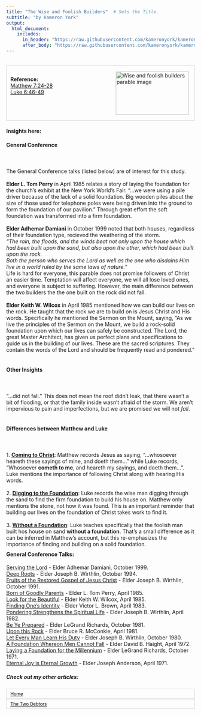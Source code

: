 ```yaml
---
title: "The Wise and Foolish Builders"  # Sets the Title.
subtitle: "by Kameron York"
output:
  html_document:
    includes:
      in_header: "https://raw.githubusercontent.com/kameronyork/kameronyork.github.io/main/parables/header.html"
      after_body: "https://raw.githubusercontent.com/kameronyork/kameronyork.github.io/main/parables/footer.html"
---
```

<br>
<div style="border: 1px solid lightgray; padding: 10px; overflow: hidden;">
<img src="https://raw.githubusercontent.com/kameronyork/kameronyork.github.io/main/docs/assets/wise-and-foolish-builders.jpg" alt="Wise and foolish builders parable image" style="float: right; width: 195px; height: 115px; padding: 5px;">
<br>
<h4 style="text-align: left; margin: 0;">Reference:</h4>
<p style="text-align: left; margin: 0;">
<a href="https://www.churchofjesuschrist.org/study/scriptures/nt/matt/7?lang=eng&id=24-28#p24" target="_blank">Matthew 7:24-28</a><br>
<a href="https://www.churchofjesuschrist.org/study/scriptures/nt/luke/6?lang=eng&id=46-49#p46" target="_blank">Luke 6:46-49</a>
</p>
</div>

#### Insights here:

<h4>General Conference</h4><br>
<br>
The General Conference talks (listed below) are of interest for this study.  <br>
<br>
<b>Elder L. Tom Perry</b> in April 1985 relates a story of laying the foundation for the church's exhibit at the New York World's Fair.  "...we were using a pile driver because of the lack of a solid foundation. Big wooden piles about the size of those used for telephone poles were being driven into the ground to form the foundation of our pavilion."  Through great effort the soft foundation was transformed into a firm foundation. <br>
<br>
<b>Elder Adhemar Damiani</b> in October 1999 noted that both houses, regardless of their foundation type, recieved the weathering of the storm. <br> <i> "The rain, the floods, and the winds beat not only upon the house which had been built upon the sand, but also upon the other, which had been built upon the rock.<br>
Both the person who serves the Lord as well as the one who disdains Him live in a world ruled by the same laws of nature."</i> <br>
Life is hard for everyone, this parable does not promise followers of Christ an easier time.  Temptation will affect everyone, we will all lose loved ones, and everyone is subject to suffering.  However, the main difference between the two builders the the one built on the rock did not fall.<br>
<br>
<b>Elder Keith W. Wilcox</b> in April 1985 mentioned how we can build our lives on the rock.  He taught that the rock we are to build on is Jesus Christ and His words.  Specifically he mentioned the Sermon on the Mount, saying, "As we live the principles of the Sermon on the Mount, we build a rock-solid foundation upon which our lives can safely be constructed. The Lord, the great Master Architect, has given us perfect plans and specifications to guide us in the building of our lives. These are the sacred scriptures. They contain the words of the Lord and should be frequently read and pondered."<br>
<br>
<h4>Other Insights</h4><br>
<br>
"...did not fall." This does not mean the roof didn't leak, that there wasn't a bit of flooding, or that the family inside wasn't afraid of the storm.  We aren't impervious to pain and imperfections, but we are promised we will not <i>fall</i>.<br>
<br>
<h4>Differences between Matthew and Luke</h4><br>
<br>
1. <b><u>Coming to Christ</u></b>:  Matthew records Jesus as saying, "...whosoever heareth these sayings of mine, and doeth them..." while Luke records, "Whosoever <b>cometh to me</b>, and heareth my sayings, and doeth them...".  Luke mentions the importance of following Christ along with hearing His words.<br>
<br>
2. <b><u>Digging to the Foundation</u></b>:  Luke records the wise man digging through the sand to find the firm foundation to build his house on.  Matthew only mentions the stone, not how it was found.  This is an important reminder that building our lives on the foundation of Christ takes work to find it.<br>
<br>
3. <b><u>Without a Foundation</u></b>:  Luke teaches specifically that the foolish man built hos house on sand <b>without a foundation</b>. That's a small difference as it can be inferred in Matthew's account, but this re-emphasizes the importance of finding and building on a solid foundation.




<div style="margin-top: -10px;">
#### General Conference Talks:
</style>
<a href="https://www.churchofjesuschrist.org/study/general-conference/1999/10/serving-the-lord?lang=eng" target="_blank">Serving the Lord</a> - Elder Adhemar Damiani, October 1999.<br>
<a href="https://www.churchofjesuschrist.org/study/general-conference/1994/10/deep-roots?lang=eng" target="_blank">Deep Roots</a> - Elder Joseph B. Wirthlin, October 1994.<br>
<a href="https://www.churchofjesuschrist.org/study/general-conference/1991/10/fruits-of-the-restored-gospel-of-jesus-christ?lang=eng" target="_blank">Fruits of the Restored Gospel of Jesus Christ</a> - Elder Joseph B. Wirthlin, October 1991.<br>
<a href="https://www.churchofjesuschrist.org/study/general-conference/1985/04/born-of-goodly-parents?lang=eng" target="_blank">Born of Goodly Parents</a> - Elder L. Tom Perry, April 1985.<br>
<a href="https://www.churchofjesuschrist.org/study/general-conference/1985/04/look-for-the-beautiful?lang=eng" target="_blank">Look for the Beautiful</a> - Elder Keith W. Wilcox, April 1985.<br>
<a href="https://www.churchofjesuschrist.org/study/general-conference/1983/04/finding-ones-identity?lang=eng" target="_blank">Finding One's Identity</a> - Elder Victor L. Brown, April 1983.<br>
<a href="https://www.churchofjesuschrist.org/study/general-conference/1982/04/pondering-strengthens-the-spiritual-life?lang=eng" target="_blank">Pondering Strengthens the Spiritual Life</a> - Elder Joseph B. Wirthlin, April 1982.<br>
<a href="https://www.churchofjesuschrist.org/study/general-conference/1981/10/be-ye-prepared?lang=eng" target="_blank">Be Ye Prepared</a> - Elder LeGrand Richards, October 1981.<br>
<a href="https://www.churchofjesuschrist.org/study/general-conference/1981/04/upon-this-rock?lang=eng" target="_blank">Upon this Rock</a> - Elder Bruce R. McConkie, April 1981.<br>
<a href="https://www.churchofjesuschrist.org/study/general-conference/1980/10/let-every-man-learn-his-duty?lang=eng" target="_blank">Let Every Man Learn His Duty</a> - Elder Joseph B. Wirthlin, October 1980.<br>
<a href="https://www.churchofjesuschrist.org/study/general-conference/1972/04/a-foundation-whereon-men-cannot-fall?lang=eng" target="_blank">A Foundation Whereon Men Cannot Fall</a> - Elder David B. Haight, April 1972.<br>
<a href="https://www.churchofjesuschrist.org/study/general-conference/1971/10/laying-a-foundation-for-the-millennium?lang=eng" target="_blank">Laying a Foundation for the Millennium</a> - Elder LeGrand Richards, October 1971.<br>
<a href="https://www.churchofjesuschrist.org/study/general-conference/1971/04/eternal-joy-is-eternal-growth?lang=eng" target="_blank">Eternal Joy is Eternal Growth</a> - Elder Joseph Anderson, April 1971.






##### Check out my other articles:

<link rel="stylesheet" href="https://kameronyork.github.io/scripting/themify-icons/themify-icons.css">
<div class="container">
<div class="row">
<div class="col-12 text-md-left">
<nav class="pagination mt-3">
<a class="nav nav-prev" href="https://www.kameronyork.com/parables" style="background-color: transparent; color: black; padding: 5px 10px; border: 1px solid lightgray; cursor: pointer; white-space: nowrap; font-size: 12px; display: flex; align-items: center;" 
onmouseover="this.style.backgroundColor='lightgray';" 
onmouseout="this.style.backgroundColor='transparent';" 
onmousedown="this.style.backgroundColor='gray';" 
onmouseup="this.style.backgroundColor='lightgray';">
<i class="ti-arrow-left mr-2"></i>
<span style="display: none;" class="d-md-inline-block">Home</span>
<span style="display: inline-block;" class="d-md-none">Home</span>
</a>
<a class="nav nav-next ml-3" href="https://www.kameronyork.com/parables/two-debtors
.html" style="background-color: transparent; color: black; padding: 5px 10px; border: 1px solid lightgray; cursor: pointer; white-space: nowrap; font-size: 12px; display: flex; align-items: center;" 
onmouseover="this.style.backgroundColor='lightgray';" 
onmouseout="this.style.backgroundColor='transparent';" 
onmousedown="this.style.backgroundColor='gray';" 
onmouseup="this.style.backgroundColor='lightgray';">
<span style="display: none;" class="d-md-inline-block">The Two Debtors
</span>
<span style="display: inline-block;" class="d-md-none">The Two Debtors
</span>
<i class="ti-arrow-right ml-2"></i>
</a>
</nav>
</div>
</div>
</div>